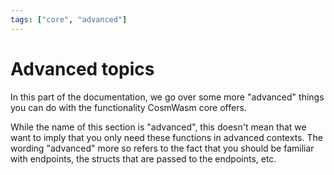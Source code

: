 ```yaml
---
tags: ["core", "advanced"]
---
```



# Advanced topics

In this part of the documentation, we go over some more "advanced" things you can do with the
functionality CosmWasm core offers.

<Callout>
  While the name of this section is "advanced", this doesn't mean that we want to imply that you
  only need these functions in advanced contexts. The wording "advanced" more so refers to the fact
  that you should be familiar with endpoints, the structs that are passed to the endpoints, etc.
</Callout>
